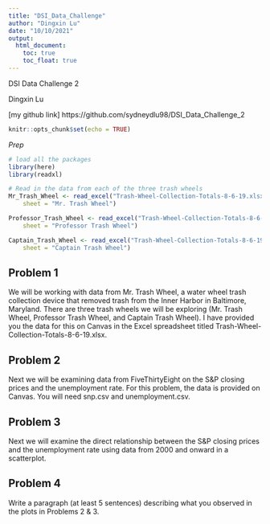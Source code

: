```yaml
---
title: "DSI_Data_Challenge"
author: "Dingxin Lu"
date: "10/10/2021"
output:
  html_document:
    toc: true
    toc_float: true
---
```

DSI Data Challenge 2

Dingxin Lu

[my github link] https://github.com/sydneydlu98/DSI_Data_Challenge_2

```r
knitr::opts_chunk$set(echo = TRUE)
```

*Prep* 
```r
# load all the packages
library(here)
library(readxl)

# Read in the data from each of the three trash wheels
Mr_Trash_Wheel <- read_excel("Trash-Wheel-Collection-Totals-8-6-19.xlsx", 
    sheet = "Mr. Trash Wheel")

Professor_Trash_Wheel <- read_excel("Trash-Wheel-Collection-Totals-8-6-19.xlsx", 
    sheet = "Professor Trash Wheel")

Captain_Trash_Wheel <- read_excel("Trash-Wheel-Collection-Totals-8-6-19.xlsx", 
    sheet = "Captain Trash Wheel")
```

## Problem 1

We will be working with data from Mr. Trash Wheel, a water wheel trash collection device that removed trash from the Inner Harbor in Baltimore, Maryland. There are three trash wheels we will be exploring (Mr. Trash Wheel, Professor Trash Wheel, and Captain Trash Wheel). I have provided you the data for this on Canvas in the Excel spreadsheet titled Trash-Wheel-Collection-Totals-8-6-19.xlsx.

## Problem 2

Next we will be examining data from FiveThirtyEight on the S&P closing prices and the unemployment rate. For this problem, the data is provided on Canvas. You will need snp.csv and unemployment.csv.

## Problem 3

Next we will examine the direct relationship between the S&P closing prices and the unemployment rate using data from 2000 and onward in a scatterplot.

## Problem 4

Write a paragraph (at least 5 sentences) describing what you observed in the plots in Problems 2 & 3.
